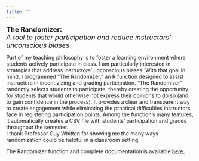 ```yaml
---
title: ""
---
```


<p><font size="4">**The Randomizer:**<br>
*A tool to foster participation and reduce instructors' unconscious biases*</font></p>


Part of my teaching philosophy is to foster a learning environment where students actively participate in class. I am particularly interested in strategies that address instructors' unconscious biases. With that goal in mind, I programmed "The Randomizer," an R function designed to assist instructors in incentivizing and grading participation. "The Randomizer" randomly selects students to participate, thereby creating the opportunity for students that would otherwise not express their opinions to do so (and to gain confidence in the process). It provides a clear and transparent way to create engagement while eliminating the practical difficulties instructors face in registering participation points. Among the function's many features, it automatically creates a CSV file with students' participation and grades throughout the semester. 
<br/> 
I thank Professor Guy Whitten for showing me the many ways randomization could be helpful in a classroom setting.

The Randomizer function and complete documentation is available <a href="https://github.com/andrea-junqueira/TheRandomizer" target="_blank">here.</a>